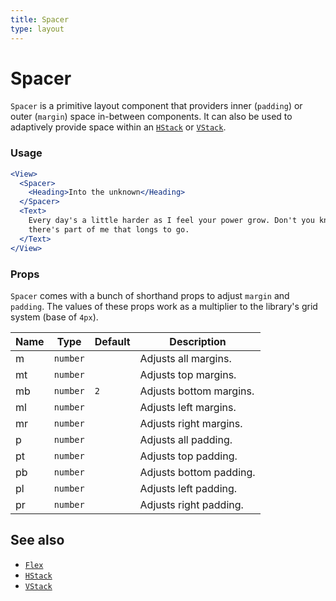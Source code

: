 ```yaml
---
title: Spacer
type: layout
---
```


# Spacer

`Spacer` is a primitive layout component that providers inner (`padding`) or outer (`margin`) space in-between components. It can also be used to adaptively provide space within an [`HStack`](./hstack) or [`VStack`](./vstack).

### Usage

```jsx live
<View>
  <Spacer>
    <Heading>Into the unknown</Heading>
  </Spacer>
  <Text>
    Every day's a little harder as I feel your power grow. Don't you know
    there's part of me that longs to go.
  </Text>
</View>
```

### Props

`Spacer` comes with a bunch of shorthand props to adjust `margin` and `padding`. The values of these props work as a multiplier to the library's grid system (base of `4px`).

| Name | Type     | Default | Description             |
| ---- | -------- | ------- | ----------------------- |
| m    | `number` |         | Adjusts all margins.    |
| mt   | `number` |         | Adjusts top margins.    |
| mb   | `number` | `2`     | Adjusts bottom margins. |
| ml   | `number` |         | Adjusts left margins.   |
| mr   | `number` |         | Adjusts right margins.  |
| p    | `number` |         | Adjusts all padding.    |
| pt   | `number` |         | Adjusts top padding.    |
| pb   | `number` |         | Adjusts bottom padding. |
| pl   | `number` |         | Adjusts left padding.   |
| pr   | `number` |         | Adjusts right padding.  |

## See also

- [`Flex`](./flex)
- [`HStack`](./hstack)
- [`VStack`](./vstack)
